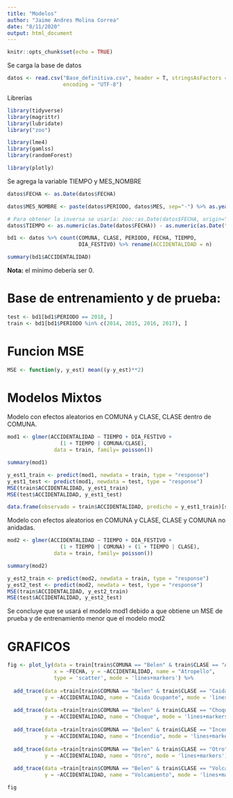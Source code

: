 ```yaml
---
title: "Modelos"
author: "Jaime Andres Molina Correa"
date: "8/11/2020"
output: html_document
---
```


```r
knitr::opts_chunk$set(echo = TRUE)
```

Se carga la base de datos

```r
datos <- read.csv("Base_definitiva.csv", header = T, stringsAsFactors = T,
                  encoding = "UTF-8")
```

Librerías

```r
library(tidyverse)
library(magrittr)
library(lubridate)
library("zoo")

library(lme4)
library(gamlss)
library(randomForest)

library(plotly)
```

Se agrega la variable TIEMPO y MES_NOMBRE
```r
datos$FECHA <- as.Date(datos$FECHA)

datos$MES_NOMBRE <- paste(datos$PERIODO, datos$MES, sep="-") %>% as.yearmon("%Y-%m")

# Para obtener la inversa se usaría: zoo::as.Date(datos$FECHA, origin="2014-01-01")
datos$TIEMPO <- as.numeric(as.Date(datos$FECHA)) - as.numeric(as.Date("2014-01-01")) + 1
```


```r
bd1 <- datos %>% count(COMUNA, CLASE, PERIODO, FECHA, TIEMPO,
                       DIA_FESTIVO) %>% rename(ACCIDENTALIDAD = n)
```

```r
summary(bd1$ACCIDENTALIDAD)
```

**Nota:** el mínimo debería ser 0.

# Base de entrenamiento y de prueba:

```r
test <- bd1[bd1$PERIODO == 2018, ]
train <- bd1[bd1$PERIODO %in% c(2014, 2015, 2016, 2017), ]
```

# Funcion MSE
```r
MSE <- function(y, y_est) mean((y-y_est)**2)
```

# Modelos Mixtos

Modelo con efectos aleatorios en COMUNA y CLASE, CLASE dentro de COMUNA.

```r
mod1 <- glmer(ACCIDENTALIDAD ~ TIEMPO + DIA_FESTIVO +
                 (1 + TIEMPO | COMUNA/CLASE),
               data = train, family= poisson())
```

```r
summary(mod1)
```

```r
y_est1_train <- predict(mod1, newdata = train, type = "response")
y_est1_test <- predict(mod1, newdata = test, type = "response")
MSE(train$ACCIDENTALIDAD, y_est1_train)
MSE(test$ACCIDENTALIDAD, y_est1_test)
```

```r
data.frame(observado = train$ACCIDENTALIDAD, predicho = y_est1_train)[sample(1:length(y_est1_train), 500),]
```


Modelo con efectos aleatorios en COMUNA y CLASE, CLASE y COMUNA no anidadas.

```r
mod2 <- glmer(ACCIDENTALIDAD ~ TIEMPO + DIA_FESTIVO +
                 (1 + TIEMPO | COMUNA) + (1 + TIEMPO | CLASE),
               data = train, family= poisson())
```

```r
summary(mod2)
```

```r
y_est2_train <- predict(mod2, newdata = train, type = "response")
y_est2_test <- predict(mod2, newdata = test, type = "response")
MSE(train$ACCIDENTALIDAD, y_est2_train)
MSE(test$ACCIDENTALIDAD, y_est2_test)
```

Se concluye que se usará el modelo mod1 debido a que obtiene un MSE de prueba y de entrenamiento menor que el modelo mod2


# GRAFICOS

```r
fig <- plot_ly(data = train[train$COMUNA == "Belen" & train$CLASE == "Atropello", ],
               x = ~FECHA, y = ~ACCIDENTALIDAD, name = "Atropello",
               type = 'scatter', mode = 'lines+markers') %>%
  
  add_trace(data =train[train$COMUNA == "Belen" & train$CLASE == "Caida Ocupante", ],
            y = ~ACCIDENTALIDAD, name = "Caida Ocupante", mode = 'lines+markers') %>%
  
  add_trace(data =train[train$COMUNA == "Belen" & train$CLASE == "Choque", ],
            y = ~ACCIDENTALIDAD, name = "Choque", mode = 'lines+markers') %>%
  
  add_trace(data =train[train$COMUNA == "Belen" & train$CLASE == "Incendio", ],
            y = ~ACCIDENTALIDAD, name = "Incendio", mode = 'lines+markers') %>%
  
  add_trace(data =train[train$COMUNA == "Belen" & train$CLASE == "Otro", ],
            y = ~ACCIDENTALIDAD, name = "Otro", mode = 'lines+markers') %>%
  
  add_trace(data =train[train$COMUNA == "Belen" & train$CLASE == "Volcamiento", ],
            y = ~ACCIDENTALIDAD, name = "Volcamiento", mode = 'lines+markers')

fig
```



